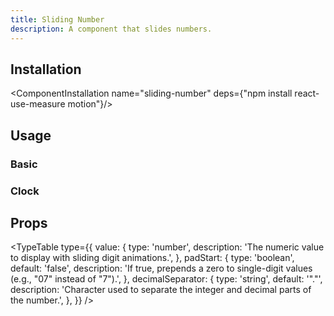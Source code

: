 ```yaml
---
title: Sliding Number
description: A component that slides numbers.
---
```


<ComponentCodePreview name="sliding-number/basic"/>

## Installation

<ComponentInstallation name="sliding-number" deps={"npm install react-use-measure motion"}/>

## Usage

### Basic

<CodeRenderer name="sliding-number/basic"/>

### Clock

<ComponentCodePreview name="sliding-number/clock"/>

## Props

<TypeTable
  type={{
    value: {
      type: 'number',
      description: 'The numeric value to display with sliding digit animations.',
    },
    padStart: {
      type: 'boolean',
      default: 'false',
      description: 'If true, prepends a zero to single-digit values (e.g., "07" instead of "7").',
    },
    decimalSeparator: {
      type: 'string',
      default: '"."',
      description: 'Character used to separate the integer and decimal parts of the number.',
    },
  }}
/>


